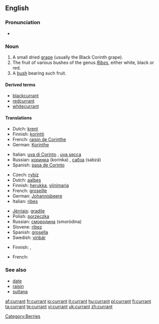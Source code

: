 ==English==

===Pronunciation===
* {{audio|en-uk-currant.ogg|Audio (UK)}}

===Noun===
{{en-noun}}

# A small dried [[grape]] (usually the Black Corinth grape).
# The fruit of various bushes of the genus ''[[Ribes]]'', either white, black or red.
# A [[bush]] bearing such fruit.

====Derived terms====
* [[blackcurrant]]
* [[redcurrant]]
* [[whitecurrant]]

====Translations====
{{trans-top|small dried grape}}
* Dutch: [[krent]] {{f}}
* Finnish: [[korintti]]
* French: [[raisin de Corinthe]] {{m}}
* German: [[Korinthe]] {{f}}
{{trans-mid}}
* Italian: [[uva di Corinto]] {{f}}, [[uva secca]] {{f}}
* Russian: [[коринка]] (korínka) {{f}}, [[сабза]] (sabzá) {{f}}
* Spanish: [[pasa de Corinto]]
{{trans-bottom}}

{{trans-top|fruit}}
* Czech: [[rybíz]] {{m}}
* Dutch: [[aalbes]] {{f}}
* Finnish: [[herukka]], [[viinimarja]]
* French: [[groseille]] {{f}}
* German: [[Johannisbeere]] {{f}}
* Italian: [[ribes]]
{{trans-mid}}
* [[Jèrriais]]: [[gradile]] {{f}}
* Polish: [[porzeczka]] {{f}}
* Russian: [[смородина]] (smoródina) {{f}}
* Slovene: [[ribez]] {{m}}
* Spanish: [[grosella]]
* Swedish: [[vinbär]] {{n}}
{{trans-bottom}}

{{trans-top|bush}}
* Finnish: {{t|fi|viinimarja}}, {{t|fi|viinimarjapensas}}
{{trans-mid}}
* French: {{t|fr|groseillier|m}}
{{trans-bottom}}

===See also===
* [[date]]
* [[raisin]]
* [[sultana]]

[[Category:Berries]]

[[af:currant]]
[[fr:currant]]
[[io:currant]]
[[it:currant]]
[[hu:currant]]
[[pl:currant]]
[[fi:currant]]
[[ta:currant]]
[[te:currant]]
[[vi:currant]]
[[uk:currant]]
[[zh:currant]]